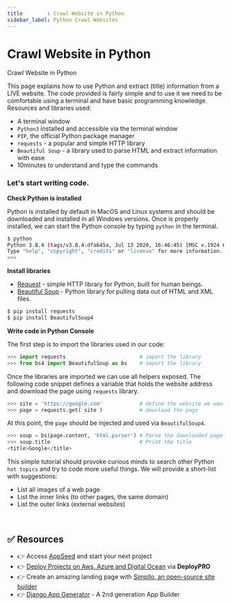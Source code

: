 ```yaml
---
title        : Crawl Website in Python
sidebar_label: Python Crawl Websites
---
```


# Crawl Website in Python

<SubHeading>Crawl Website in Python</SubHeading>

This page explains how to use Python and extract (title) information from a LIVE website. 
The code provided is fairly simple and to use it we need to be comfortable using a terminal and have basic programming knowledge. Resources and libraries used:

- A terminal window
- `Python3` installed and accessible via the terminal window
- `PIP`, the official Python package manager
- `requests` - a popular and simple HTTP library
- `Beautiful Soup` - a library used to parse HTML and extract information with ease
- 10minutes to understand and type the commands

### Let's start writing code.

**Check Python is installed**

Python is installed by default in MacOS and Linux systems and should be downloaded and installed in all Windows versions. 
Once is properly installed, we can start the Python console by typing `python` in the terminal.

```bash
$ python
Python 3.8.4 (tags/v3.8.4:dfa645a, Jul 13 2020, 16:46:45) [MSC v.1924 64 bit (AMD64)] on win32
Type "help", "copyright", "credits" or "license" for more information.
>>>
```

**Install libraries**

- [Request](https://requests.readthedocs.io/en/master/) - simple HTTP library for Python, built for human beings.
- [Beautiful Soup](https://www.crummy.com/software/BeautifulSoup/bs4/doc/) - Python library for pulling data out of HTML and XML files.

```bash
$ pip install requests
$ pip install BeautifulSoup4
```

**Write code in Python Console**

The first step is to import the libraries used in our code:

```python
>>> import requests                        # import the library
>>> from bs4 import BeautifulSoup as bs    # import the library
```

Once the libraries are imported we can use all helpers exposed. The following code snippet defines a variable that holds the website address and download the page using `requests` library.

```python
>>> site = 'https://google.com'            # define the website we want to process
>>> page = requests.get( site )            # download the page
```

At this point, the `page` should be injected and used via `BeautifulSoup4`.

```python
>>> soup = bs(page.content, 'html.parser') # Parse the downloaded page with BeautifulSoup
>>> soup.title                             # Print the title
<title>Google</title>
```

This simple tutorial should provoke curious minds to search other Python `hot topics` and try to code more useful things. We will provide a short-list with suggestions:

- List all images of a web page
- List the inner links (to other pages, the same domain)
- List the outer links (external websites)

<br />

## ✅ Resources 

- 👉 Access [AppSeed](https://appseed.us/) and start your next project
- 👉 [Deploy Projects on Aws, Azure and Digital Ocean](https://www.docs.deploypro.dev/) via **DeployPRO**
- 👉 Create an amazing landing page with [Simpllo, an open-source site builder](https://www.simpllo.com/)
- 👉 [Django App Generator](https://app-generator.dev/django/) - A 2nd generation App Builder
